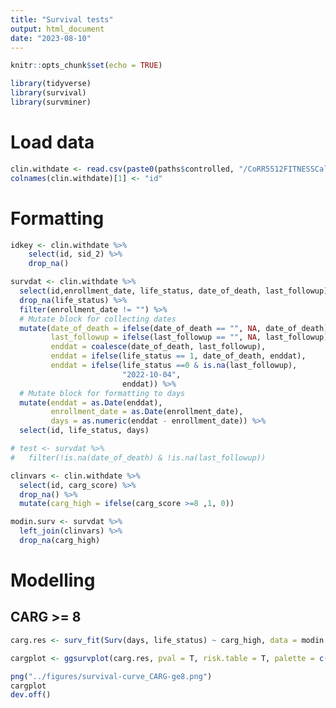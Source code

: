 ```yaml
---
title: "Survival tests"
output: html_document
date: "2023-08-10"
---
```


```r
knitr::opts_chunk$set(echo = TRUE)

library(tidyverse)
library(survival)
library(survminer)
```


# Load data

```r
clin.withdate <- read.csv(paste0(paths$controlled, "/CoRR5512FITNESSCalcu_DATA_2022-10-04_1152.csv"), stringsAsFactors = F)
colnames(clin.withdate)[1] <- "id"
```

# Formatting

```r
idkey <- clin.withdate %>%
    select(id, sid_2) %>%
    drop_na()
```

```r
survdat <- clin.withdate %>%
  select(id,enrollment_date, life_status, date_of_death, last_followup) %>%
  drop_na(life_status) %>%
  filter(enrollment_date != "") %>%
  # Mutate block for collecting dates
  mutate(date_of_death = ifelse(date_of_death == "", NA, date_of_death),
         last_followup = ifelse(last_followup == "", NA, last_followup),
         enddat = coalesce(date_of_death, last_followup),
         enddat = ifelse(life_status == 1, date_of_death, enddat),
         enddat = ifelse(life_status ==0 & is.na(last_followup), 
                         "2022-10-04", 
                         enddat)) %>%
  # Mutate block for formatting to days
  mutate(enddat = as.Date(enddat),
         enrollment_date = as.Date(enrollment_date),
         days = as.numeric(enddat - enrollment_date)) %>%
  select(id, life_status, days)

# test <- survdat %>%
#   filter(!is.na(date_of_death) & !is.na(last_followup))
```

```r
clinvars <- clin.withdate %>%
  select(id, carg_score) %>%
  drop_na() %>%
  mutate(carg_high = ifelse(carg_score >=8 ,1, 0))
```

```r
modin.surv <- survdat %>%
  left_join(clinvars) %>%
  drop_na(carg_high)
```

# Modelling

## CARG >= 8
```r
carg.res <- surv_fit(Surv(days, life_status) ~ carg_high, data = modin.surv)

cargplot <- ggsurvplot(carg.res, pval = T, risk.table = T, palette = c("black", "red"))
```

```r
png("../figures/survival-curve_CARG-ge8.png")
cargplot
dev.off()
```

